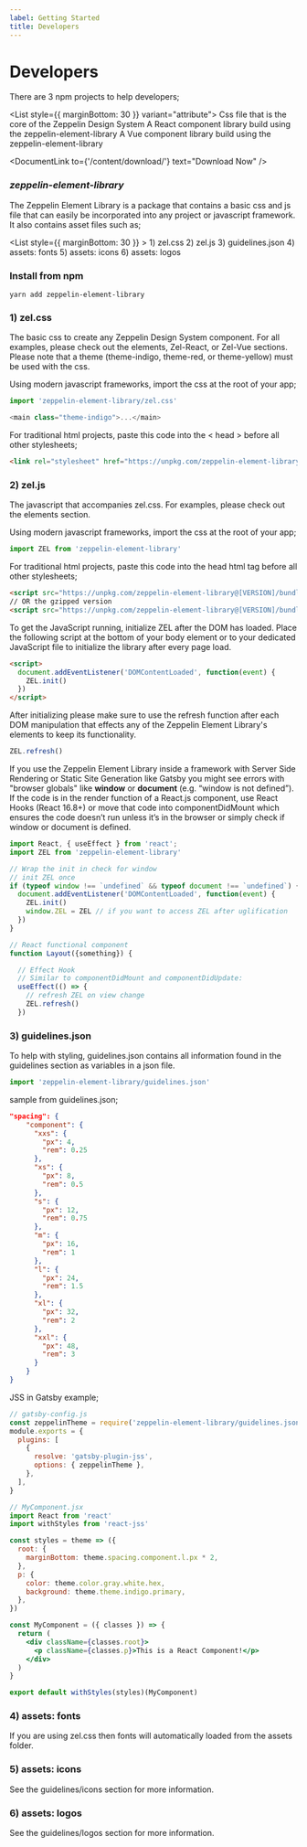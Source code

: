 ```yaml
---
label: Getting Started
title: Developers
---
```



# Developers

There are 3 npm projects to help developers;

<List style={{ marginBottom: 30 }} variant="attribute">
  <ListItem label="zeppelin-element-library">
    Css file that is the core of the Zeppelin Design System
  </ListItem>
  <ListItem label="@zlab-de/zel-react">
    A <Link to='/content/zel-react/getting-started'>React component library</Link>  build using the zeppelin-element-library
  </ListItem>
  <ListItem label="@zlab-de/zel-vue">
    A <Link to='/content/zel-vue/getting-started'>Vue component library</Link>  build using the zeppelin-element-library
  </ListItem>
</List>

<DocumentLink
  to={'/content/download/'}
  text="Download Now"
/>

### ***zeppelin-element-library***

The Zeppelin Element Library is a package that contains a basic css and js file that can easily be incorporated into any project or javascript framework. It also contains asset files such as;

<List style={{ marginBottom: 30 }} >
  <ListItem>
    1) zel.css
  </ListItem>
  <ListItem>
    2) zel.js
  </ListItem>
  <ListItem >
    3) guidelines.json
  </ListItem>
  <ListItem >
    4) assets: fonts
  </ListItem>
    <ListItem >
    5) assets: icons
  </ListItem>
    <ListItem >
    6) assets: logos
  </ListItem>
</List>

 ### Install from npm 

```
yarn add zeppelin-element-library
```
 
### 1) zel.css
The basic css to create any Zeppelin Design System component. For all examples, please check out the elements, Zel-React, or Zel-Vue sections. Please note that a theme (theme-indigo, theme-red, or theme-yellow) must be used with the css. 

Using modern javascript frameworks, import the css at the root of your app;
```js
import 'zeppelin-element-library/zel.css'

<main class="theme-indigo">...</main>
```

For traditional html projects, paste this code into the < head > before all other stylesheets;
```html
<link rel="stylesheet" href="https://unpkg.com/zeppelin-element-library@[VERSION]/zel.css" />

``` 

### 2) zel.js
The javascript that accompanies zel.css. For examples, please check out the elements section.

Using modern javascript frameworks, import the css at the root of your app;
```js
import ZEL from 'zeppelin-element-library'
```

For traditional html projects, paste this code into the head html tag before all other stylesheets;
```html
<script src="https://unpkg.com/zeppelin-element-library@[VERSION]/bundle/zel.min.js" ></script>
// OR the gzipped version
<script src="https://unpkg.com/zeppelin-element-library@[VERSION]/bundle/zel.min.js.gz" ></script>
```

To get the JavaScript running, initialize ZEL after the DOM has loaded. Place the following script at the bottom of your body element or to your dedicated JavaScript file to initialize the library after every page load.

```html
<script>
  document.addEventListener('DOMContentLoaded', function(event) {
    ZEL.init()
  })
</script>
```

After initializing please make sure to use the refresh function after each DOM manipulation that effects any of the Zeppelin Element Library's elements to keep its functionality.

```js
ZEL.refresh()
```

If you use the Zeppelin Element Library inside a framework with Server Side Rendering or Static Site Generation like Gatsby you might see errors with "browser globals" like **window** or **document** (e.g. “window is not defined”).
If the code is in the render function of a React.js component, use React Hooks (React 16.8+) or move that code into componentDidMount which ensures the code doesn’t run unless it’s in the browser or simply check if window or document is defined.

```jsx
import React, { useEffect } from 'react';
import ZEL from 'zeppelin-element-library'

// Wrap the init in check for window
// init ZEL once
if (typeof window !== `undefined` && typeof document !== `undefined`) {
  document.addEventListener('DOMContentLoaded', function(event) {
    ZEL.init()
    window.ZEL = ZEL // if you want to access ZEL after uglification
  })
}

// React functional component
function Layout({something}) {

  // Effect Hook
  // Similar to componentDidMount and componentDidUpdate:
  useEffect(() => {
    // refresh ZEL on view change
    ZEL.refresh()
  })
```

### 3) guidelines.json

To help with styling, guidelines.json contains all information found in the guidelines section as variables in a json file.

```js
import 'zeppelin-element-library/guidelines.json'
```
sample from guidelines.json;
```json
"spacing": {
    "component": {
      "xxs": {
        "px": 4,
        "rem": 0.25
      },
      "xs": {
        "px": 8,
        "rem": 0.5
      },
      "s": {
        "px": 12,
        "rem": 0.75
      },
      "m": {
        "px": 16,
        "rem": 1
      },
      "l": {
        "px": 24,
        "rem": 1.5
      },
      "xl": {
        "px": 32,
        "rem": 2
      },
      "xxl": {
        "px": 48,
        "rem": 3
      }
    }
}
```

JSS in Gatsby example;

```jsx
// gatsby-config.js
const zeppelinTheme = require('zeppelin-element-library/guidelines.json')
module.exports = {
  plugins: [
    {
      resolve: 'gatsby-plugin-jss',
      options: { zeppelinTheme },
    },
  ],
}

// MyComponent.jsx
import React from 'react'
import withStyles from 'react-jss'

const styles = theme => ({
  root: {
    marginBottom: theme.spacing.component.l.px * 2,
  },
  p: {
    color: theme.color.gray.white.hex,
    background: theme.theme.indigo.primary,
  },
})

const MyComponent = ({ classes }) => {
  return (
    <div className={classes.root}>
      <p className={classes.p}>This is a React Component!</p>
    </div>
  )
}

export default withStyles(styles)(MyComponent)
```

### 4) assets: fonts

If you are using zel.css then fonts will automatically loaded from the assets folder.

### 5) assets: icons

See the guidelines/icons section for more information.

### 6) assets: logos

See the guidelines/logos section for more information.

